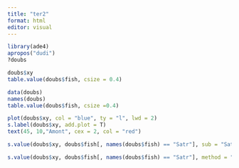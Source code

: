 ```yaml
---
title: "ter2"
format: html
editor: visual
---
```


```r
library(ade4)
apropos("dudi")
?doubs
```

```r
doubs$xy
table.value(doubs$fish, csize = 0.4)
```

```r
data(doubs)
names(doubs)
table.value(doubs$fish, csize =0.4)
```

```r
plot(doubs$xy, col = "blue", ty = "l", lwd = 2)
s.label(doubs$xy, add.plot = T)
text(45, 10,"Amont", cex = 2, col = "red")
```

```r
s.value(doubs$xy, doubs$fish[, names(doubs$fish) == "Satr"], sub = "Satr", csub = 2)

s.value(doubs$xy, doubs$fish[, names(doubs$fish) == "Satr"], method = "greylevel", sub = "Satr", csub = 2)
```

```r

```
